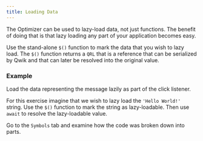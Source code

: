 ```yaml
---
title: Loading Data
---
```


The Optimizer can be used to lazy-load data, not just functions. The benefit of doing that is that lazy loading any part of your application becomes easy.

Use the stand-alone `$()` function to mark the data that you wish to lazy load. The `$()` function returns a `QRL` that is a reference that can be serialized by Qwik and that can later be resolved into the original value.

### Example

Load the data representing the message lazily as part of the click listener.

For this exercise imagine that we wish to lazy load the `'Hello World!'` string. Use the `$()` function to mark the string as lazy-loadable. Then use `await` to resolve the lazy-loadable value.

Go to the `Symbols` tab and examine how the code was broken down into parts.
